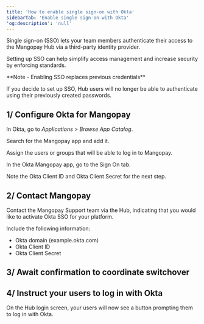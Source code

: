 ```yaml
---
title: 'How to enable single sign-on with Okta'
sidebarTab: 'Enable single sign-on with Okta'
'og:description': 'null'
---
```

Single sign-on (SSO) lets your team members authenticate their access to the Mangopay Hub via a third-party identity provider.  

Setting up SSO can help simplify access management and increase security by enforcing standards.  

<Note>  
**Note - Enabling SSO replaces previous credentials** 
  
If you decide to set up SSO, Hub users will no longer be able to authenticate using their previously created passwords.  
</Note>  

## 1/ Configure Okta for Mangopay  

In Okta, go to _Applications_ > _Browse App Catalog_.  

Search for the Mangopay app and add it.  

Assign the users or groups that will be able to log in to Mangopay.  

In the Okta Mangopay app, go to the Sign On tab.  

Note the Okta Client ID and Okta Client Secret for the next step.  

## 2/ Contact Mangopay  

Contact the Mangopay Support team via the Hub, indicating that you would like to activate Okta SSO for your platform.  

Include the following information:  
- Okta domain (example.okta.com)  
- Okta Client ID  
- Okta Client Secret  

## 3/ Await confirmation to coordinate switchover  

## 4/ Instruct your users to log in with Okta  

On the Hub login screen, your users will now see a button prompting them to log in with Okta.
